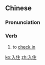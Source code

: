 ==Chinese==
{{zh-forms}}

===Pronunciation===
{{zh-pron
|m=rùzhù
|c=jap6 zyu6
|cat=v
}}

===Verb===
{{zh-verb}}

# to [[check in]]

[[ko:入住]]
[[zh:入住]]
